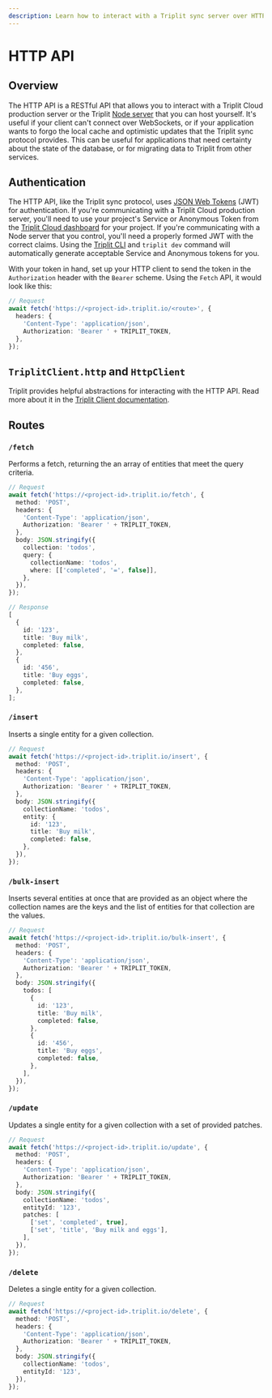 ```yaml
---
description: Learn how to interact with a Triplit sync server over HTTP.
---
```


# HTTP API

## Overview

The HTTP API is a RESTful API that allows you to interact with a Triplit Cloud production server or the Triplit [Node server](https://github.com/aspen-cloud/triplit/tree/main/packages/server) that you can host yourself. It's useful if your client can't connect over WebSockets, or if your application wants to forgo the local cache and optimistic updates that the Triplit sync protocol provides. This can be useful for applications that need certainty about the state of the database, or for migrating data to Triplit from other services.

## Authentication

The HTTP API, like the Triplit sync protocol, uses [JSON Web Tokens](https://jwt.io/) (JWT) for authentication. If you're communicating with a Triplit Cloud production server, you'll need to use your project's Service or Anonymous Token from the [Triplit Cloud dashboard](https://triplit.dev/dashboard) for your project. If you're communicating with a Node server that you control, you'll need a properly formed JWT with the correct claims. Using the [Triplit CLI](/local-development) and `triplit dev` command will automatically generate acceptable Service and Anonymous tokens for you.

With your token in hand, set up your HTTP client to send the token in the `Authorization` header with the `Bearer` scheme. Using the `Fetch` API, it would look like this:

```ts
// Request
await fetch('https://<project-id>.triplit.io/<route>', {
  headers: {
    'Content-Type': 'application/json',
    Authorization: 'Bearer ' + TRIPLIT_TOKEN,
  },
});
```

## `TriplitClient.http` and `HttpClient`

Triplit provides helpful abstractions for interacting with the HTTP API. Read more about it in the [Triplit Client documentation](/docs/client/http-api).

## Routes

### `/fetch`

Performs a fetch, returning the an array of entities that meet the query criteria.

```ts
// Request
await fetch('https://<project-id>.triplit.io/fetch', {
  method: 'POST',
  headers: {
    'Content-Type': 'application/json',
    Authorization: 'Bearer ' + TRIPLIT_TOKEN,
  },
  body: JSON.stringify({
    collection: 'todos',
    query: {
      collectionName: 'todos',
      where: [['completed', '=', false]],
    },
  }),
});

// Response
[
  {
    id: '123',
    title: 'Buy milk',
    completed: false,
  },
  {
    id: '456',
    title: 'Buy eggs',
    completed: false,
  },
];
```

### `/insert`

Inserts a single entity for a given collection.

```ts
// Request
await fetch('https://<project-id>.triplit.io/insert', {
  method: 'POST',
  headers: {
    'Content-Type': 'application/json',
    Authorization: 'Bearer ' + TRIPLIT_TOKEN,
  },
  body: JSON.stringify({
    collectionName: 'todos',
    entity: {
      id: '123',
      title: 'Buy milk',
      completed: false,
    },
  }),
});
```

### `/bulk-insert`

Inserts several entities at once that are provided as an object where the collection names are the keys and the list of entities for that collection are the values.

```ts
// Request
await fetch('https://<project-id>.triplit.io/bulk-insert', {
  method: 'POST',
  headers: {
    'Content-Type': 'application/json',
    Authorization: 'Bearer ' + TRIPLIT_TOKEN,
  },
  body: JSON.stringify({
    todos: [
      {
        id: '123',
        title: 'Buy milk',
        completed: false,
      },
      {
        id: '456',
        title: 'Buy eggs',
        completed: false,
      },
    ],
  }),
});
```

### `/update`

Updates a single entity for a given collection with a set of provided patches.

```ts
// Request
await fetch('https://<project-id>.triplit.io/update', {
  method: 'POST',
  headers: {
    'Content-Type': 'application/json',
    Authorization: 'Bearer ' + TRIPLIT_TOKEN,
  },
  body: JSON.stringify({
    collectionName: 'todos',
    entityId: '123',
    patches: [
      ['set', 'completed', true],
      ['set', 'title', 'Buy milk and eggs'],
    ],
  }),
});
```

### `/delete`

Deletes a single entity for a given collection.

```ts
// Request
await fetch('https://<project-id>.triplit.io/delete', {
  method: 'POST',
  headers: {
    'Content-Type': 'application/json',
    Authorization: 'Bearer ' + TRIPLIT_TOKEN,
  },
  body: JSON.stringify({
    collectionName: 'todos',
    entityId: '123',
  }),
});
```
